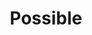---
title: "Possible"
openapi: "POST /plants"
description: "Understand the prospective improvements you can make"
---